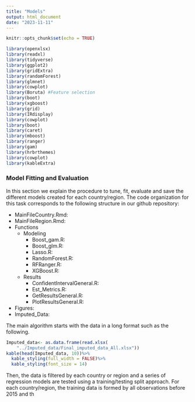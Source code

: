 ```yaml
---
title: "Models"
output: html_document
date: "2023-11-11"
---
```


```r
knitr::opts_chunk$set(echo = TRUE)
```

```r
library(openxlsx)
library(readxl)
library(tidyverse)
library(ggplot2)
library(gridExtra)
library(randomForest)
library(glmnet)
library(cowplot)
library(Boruta) #Feature selection
library(boot)
library(xgboost)
library(grid)
library(IRdisplay)
library(cowplot)
library(boot)
library(caret)
library(mboost)
library(ranger)
library(gam)
library(hrbrthemes)
library(cowplot)
library(kableExtra)
```

### Model Fitting and Evaluation

In this section we explain the procedure to tune, fit, evaluate and save the different models created for each country/region. The code organization for this task corresponds to the following structure in our github repository:

- MainFileCountry.Rmd:
- MainFileRegion.Rmd:
- Functions
  - Modeling
    - Boost_gam.R:
    - Boost_glm.R:
    - Lasso.R:
    - RandomForest.R:
    - RFRanger.R:
    - XGBoost.R:
  - Results
    - ConfidentIntervalGeneral.R:
    - Est_Metrics.R:
    - GetResultsGeneral.R:
    - PlotResultsGeneral.R:
- Figures:
- Imputed_Data:



The main algorithm starts with the data in a long format such as the following.

```r
Imputed_data<- as.data.frame(read.xlsx(
    "../Imputed_data/Final_imputed_data_All.xlsx"))
kable(head(Imputed_data, 10))%>%
  kable_styling(full_width = FALSE)%>%
  kable_styling(font_size = 14)
```

Then, the data is filtered by each country or region and a series of regression models are tested using a training/testing split approach. For each country/region, the training data is formed by all observations before 2015 and th